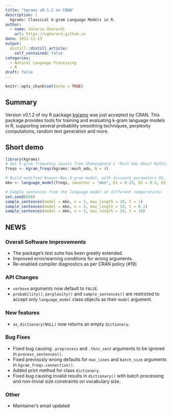 ```yaml
---
title: "kgrams v0.1.2 on CRAN"
description: |
  kgrams: Classical k-gram Language Models in R.
author:
  - name: Valerio Gherardi
    url: https://vgherard.github.io
date: 2021-11-13
output:
  distill::distill_article:
    self_contained: false
categories:
  - Natural Language Processing
  - R
draft: false
---
```



```r
knitr::opts_chunk$set(echo = TRUE)
```

## Summary

Version v0.1.2 of my R package [kgrams](https://github.com/vgherard/kgrams) was just accepted by CRAN. This package provides tools for training and evaluating k-gram language models in R, supporting several probability smoothing techniques, perplexity computations, random text generation and more.

## Short demo

```r
library(kgrams)
# Get k-gram frequency counts from Shakespeare's "Much Ado About Nothing"
freqs <- kgram_freqs(kgrams::much_ado, N = 4)

# Build modified Kneser-Ney 4-gram model, with discount parameters D1, D2, D3.
mkn <- language_model(freqs, smoother = "mkn", D1 = 0.25, D2 = 0.5, D3 = 0.75)

# Sample sentences from the language model at different temperatures
set.seed(840)
sample_sentences(model = mkn, n = 3, max_length = 10, t = 1)
sample_sentences(model = mkn, n = 3, max_length = 10, t = 0.1)
sample_sentences(model = mkn, n = 3, max_length = 10, t = 10)
```

## NEWS

### Overall Software Improvements
* The package's test suite has been greatly extended.
* Improved error/warning conditions for wrong arguments.
* Re-enabled compiler diagnostics as per CRAN policy (#19)

### API Changes
* `verbose` arguments now default to `FALSE`.
* `probability()`, `perplexity()` and `sample_sentences()` are restricted to
accept only `language_model` class objects as their `model` argument.

### New features
* `as_dictionary(NULL)` now returns an empty `dictionary`.

### Bug Fixes
* Fixed bug causing `.preprocess` and `.tknz_sent` arguments to be ignored in `process_sentences()`.
* Fixed previously wrong defaults for `max_lines` and `batch_size` arguments in `kgram_freqs.connection()`.
* Added print method for class `dictionary`.
* Fixed bug causing invalid results in `dictionary()` with batch processing and
non-trivial size constraints on vocabulary size.

### Other
* Maintainer's email updated
